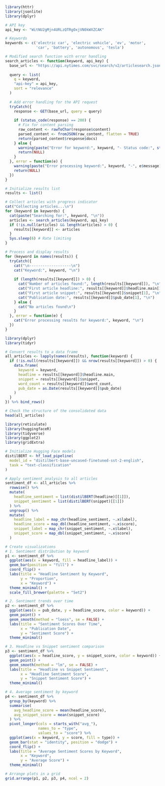 ```r
library(httr)
library(jsonlite)
library(dplyr)

# API key
api_key <- "WitNU2gMjn4URLzQTRgOxjVN0kWXZCAK"

# Keywords
keywords <- c('electric car', 'electric vehicle', 'ev', 'motor', 
              'car', 'battery', 'autonomous', 'tesla')

# Modified search function with error handling
search_articles <- function(keyword, api_key) {
  base_url <- "https://api.nytimes.com/svc/search/v2/articlesearch.json"
  
  query <- list(
    q = keyword,
    "api-key" = api_key,
    sort = "relevance"
  )
  
  # Add error handling for the API request
  tryCatch({
    response <- GET(base_url, query = query)
    
    if (status_code(response) == 200) {
      # Fix for content parsing
      raw_content <- rawToChar(response$content)
      parsed_content <- fromJSON(raw_content, flatten = TRUE)
      return(parsed_content$response$docs)
    } else {
      warning(paste("Error for keyword:", keyword, "- Status code:", status_code(response)))
      return(NULL)
    }
  }, error = function(e) {
    warning(paste("Error processing keyword:", keyword, "-", e$message))
    return(NULL)
  })
}

# Initialize results list
results <- list()

# Collect articles with progress indicator
cat("Collecting articles...\n")
for (keyword in keywords) {
  cat(paste("Searching for:", keyword, "\n"))
  articles <- search_articles(keyword, api_key)
  if (!is.null(articles) && length(articles) > 0) {
    results[[keyword]] <- articles
  }
  Sys.sleep(6) # Rate limiting
}

# Process and display results
for (keyword in names(results)) {
  tryCatch({
    cat("\n-------------------\n")
    cat("Keyword:", keyword, "\n")
    
    if (length(results[[keyword]]) > 0) {
      cat("Number of articles found:", length(results[[keyword]]), "\n")
      cat("First article headline:", results[[keyword]]$headline.main[1], "\n")
      cat("First article snippet:", results[[keyword]]$snippet[1], "\n")
      cat("Publication date:", results[[keyword]]$pub_date[1], "\n")
    } else {
      cat("No articles found\n")
    }
  }, error = function(e) {
    cat("Error processing results for keyword:", keyword, "\n")
  })
}
```

```r
library(dplyr)
library(tidyr)

# Convert results to a data frame
all_articles <- lapply(names(results), function(keyword) {
  if (!is.null(results[[keyword]]) && nrow(results[[keyword]]) > 0) {
    data.frame(
      keyword = keyword,
      headline = results[[keyword]]$headline.main,
      snippet = results[[keyword]]$snippet,
      word_count = results[[keyword]]$word_count,
      pub_date = as.Date(results[[keyword]]$pub_date)
    )
  }
}) %>% bind_rows()

# Check the structure of the consolidated data
head(all_articles)
```

```r
library(reticulate)
library(huggingfaceR)
library(tidyverse)
library(ggplot2)
library(gridExtra)

# Initialize Hugging Face models
distilBERT <- hf_load_pipeline(
  model_id = "distilbert-base-uncased-finetuned-sst-2-english", 
  task = "text-classification"
)

# Apply sentiment analysis to all articles
sentiment_df <- all_articles %>%
  rowwise() %>%
  mutate(
    headline_sentiment = list(distilBERT(headline)[[1]]),
    snippet_sentiment = list(distilBERT(snippet)[[1]])
  ) %>%
  ungroup() %>%
  mutate(
    headline_label = map_chr(headline_sentiment, ~.x$label),
    headline_score = map_dbl(headline_sentiment, ~.x$score),
    snippet_label = map_chr(snippet_sentiment, ~.x$label),
    snippet_score = map_dbl(snippet_sentiment, ~.x$score)
  )

# Create visualizations
# 1. Sentiment distribution by keyword
p1 <- sentiment_df %>%
  ggplot(aes(x = keyword, fill = headline_label)) +
  geom_bar(position = "fill") +
  coord_flip() +
  labs(title = "Headline Sentiment by Keyword",
       y = "Proportion",
       x = "Keyword") +
  theme_minimal() +
  scale_fill_brewer(palette = "Set2")

# 2. Sentiment trends over time
p2 <- sentiment_df %>%
  ggplot(aes(x = pub_date, y = headline_score, color = keyword)) +
  geom_point() +
  geom_smooth(method = "loess", se = FALSE) +
  labs(title = "Sentiment Scores Over Time",
       x = "Publication Date",
       y = "Sentiment Score") +
  theme_minimal()

# 3. Headline vs Snippet sentiment comparison
p3 <- sentiment_df %>%
  ggplot(aes(x = headline_score, y = snippet_score, color = keyword)) +
  geom_point() +
  geom_smooth(method = "lm", se = FALSE) +
  labs(title = "Headline vs Snippet Sentiment",
       x = "Headline Sentiment Score",
       y = "Snippet Sentiment Score") +
  theme_minimal()

# 4. Average sentiment by keyword
p4 <- sentiment_df %>%
  group_by(keyword) %>%
  summarise(
    avg_headline_score = mean(headline_score),
    avg_snippet_score = mean(snippet_score)
  ) %>%
  pivot_longer(cols = starts_with("avg_"),
               names_to = "type",
               values_to = "score") %>%
  ggplot(aes(x = keyword, y = score, fill = type)) +
  geom_bar(stat = "identity", position = "dodge") +
  coord_flip() +
  labs(title = "Average Sentiment Scores by Keyword",
       x = "Keyword",
       y = "Average Score") +
  theme_minimal()

# Arrange plots in a grid
grid.arrange(p1, p2, p3, p4, ncol = 2)
```